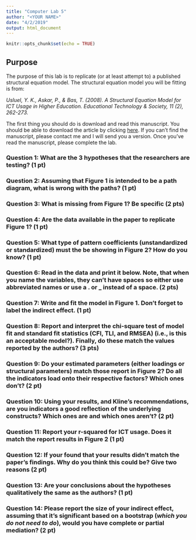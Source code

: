 ```yaml
---
title: "Computer Lab 5"
author: "<YOUR NAME>"
date: "4/2/2019"
output: html_document
---
```


```r
knitr::opts_chunk$set(echo = TRUE)
```

## Purpose

The purpose of this lab is to replicate (or at least attempt to) a published structural equation model. The structural equation model you will be fitting is from:

_Usluel, Y. K., Askar, P., & Bas, T. (2008). A Structural Equation Model for ICT Usage in Higher Education. Educational Technology & Society, 11 (2), 262-273._

The first thing you should do is download and read this manuscript. You should be able to download the article by clicking [here](http://citeseerx.ist.psu.edu/viewdoc/download?doi=10.1.1.542.4046&rep=rep1&type=pdf). If you can't find the manuscript, please contact me and I will send you a version. Once you've read the manuscript, please complete the lab.

### Question 1: What are the 3 hypotheses that the researchers are testing? (1 pt)

### Question 2: Assuming that Figure 1 is intended to be a path diagram, what is wrong with the paths? (1 pt)

### Question 3: What is missing from Figure 1? Be specific (2 pts)

### Question 4: Are the data available in the paper to replicate Figure 1? (1 pt)

### Question 5: What type of pattern coefficients (unstandardized or standardized) must the be showing in Figure 2? How do you know? (1 pt)

### Question 6: Read in the data and print it below. Note, that when you name the variables, they can't have spaces so either use abbreviated names or use a . or _ instead of a space. (2 pts)

### Question 7: Write and fit the model in Figure 1. Don't forget to label the indirect effect. (1 pt)

### Question 8: Report and interpret the chi-square test of model fit and standard fit statistics (CFI, TLI, and RMSEA) (i.e., is this an acceptable model?). Finally, do these match the values reported by the authors? (3 pts)

### Question 9: Do your estimated parameters (either loadings or structural parameters) match those report in Figure 2? Do all the indicators load onto their respective factors? Which ones don't? (2 pt)

### Question 10: Using your results, and Kline's recommendations, are you indicators a good reflection of the underlying constructs? Which ones are and which ones aren't? (2 pt)

### Question 11: Report your r-squared for ICT usage. Does it match the report results in Figure 2 (1 pt)

### Question 12: If your found that your results didn't match the paper's findings. Why do you think this could be? Give two reasons (2 pt)

### Question 13: Are your conclusions about the hypotheses qualitatively the same as the authors? (1 pt)

### Question 14: Please report the size of your indirect effect, assuming that it's significant based on a bootstrap (_which you do not need to do_), would you have complete or partial mediation? (2 pt)
